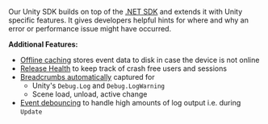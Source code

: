 Our Unity SDK builds on top of the [.NET SDK](/platforms/dotnet/) and extends it with Unity specific features. It gives developers helpful hints for where and why an error or performance issue might have occurred.

**Additional Features:**

- [Offline caching](/platforms/unity/configuration/options/#cache-directory-path) stores event data to disk in case the device is not online
- [Release Health](/platforms/unity/configuration/releases/) to keep track of crash free users and sessions
- [Breadcrumbs automatically](/platforms/unity/enriching-events/breadcrumbs/#automatic-breadcrumbs) captured for
  - Unity's `Debug.Log` and `Debug.LogWarning`
  - Scene load, unload, active change
- [Event debouncing](/platforms/unity/configuration/event-debouncing/) to handle high amounts of log output i.e. during `Update`
